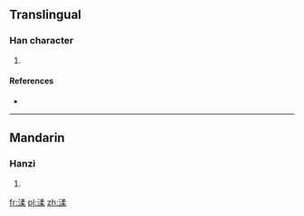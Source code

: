 ==Translingual==

===Han character===
{{Han char|rn=85|rad=水|as=09|sn=12|four=|canj=ENHD}}

# {{defn|Han|sort=水09}}

====References====
* {{Han ref|kx=0633.380|dkj=17755|hdz=31691.080|uh=6E18|ud=28184}}

----

==Mandarin==

===Hanzi===
{{cmn-hanzi|pin=[[huì]] ([[hui4]]), [[róu]] ([[rou2]])|wg=hui<sup>4</sup>, jou<sup>2</sup>}}

# {{defn|lang=cmn|sort=水09}}

[[fr:渘]]
[[pl:渘]]
[[zh:渘]]